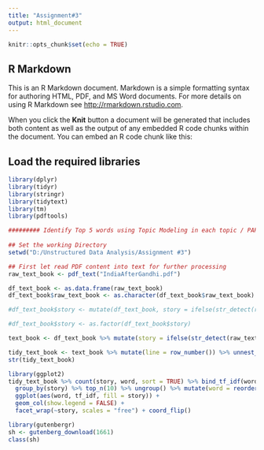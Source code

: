 ---
title: "Assignment#3"
output: html_document
---

```{r setup, include=FALSE}
knitr::opts_chunk$set(echo = TRUE)
```

## R Markdown

This is an R Markdown document. Markdown is a simple formatting syntax for authoring HTML, PDF, and MS Word documents. For more details on using R Markdown see <http://rmarkdown.rstudio.com>.

When you click the **Knit** button a document will be generated that includes both content as well as the output of any embedded R code chunks within the document. You can embed an R code chunk like this:

## Load the required libraries
```{r libs}
library(dplyr)
library(tidyr)
library(stringr)
library(tidytext)
library(tm)
library(pdftools)

```

```{r }
######### Identify Top 5 words using Topic Modeling in each topic / PART  ####
 
## Set the working Directory
setwd("D:/Unstructured Data Analysis/Assignment #3")

## First let read PDF content into text for further processing
raw_text_book <- pdf_text("IndiaAfterGandhi.pdf")

df_text_book <- as.data.frame(raw_text_book)
df_text_book$raw_text_book <- as.character(df_text_book$raw_text_book)

#df_text_book$story <- mutate(df_text_book, story = ifelse(str_detect(raw_text_book, "PART"), raw_text_book, NA))

#df_text_book$story <- as.factor(df_text_book$story)

text_book <- df_text_book %>% mutate(story = ifelse(str_detect(raw_text_book, "PART"), raw_text_book, NA)) %>% fill(story) %>% filter( story != "INDIA AFTER GANDHI" | story != "RAMACHANDRA GUHA") %>% mutate(story = factor(story, levels = unique(story)))

tidy_text_book <- text_book %>% mutate(line = row_number()) %>% unnest_tokens(word, raw_text_book) %>% anti_join(stop_words)
str(tidy_text_book)

```

```{r }
library(ggplot2)
tidy_text_book %>% count(story, word, sort = TRUE) %>% bind_tf_idf(word, story, n) %>%
  group_by(story) %>% top_n(10) %>% ungroup() %>% mutate(word = reorder(word, tf_idf)) %>%
  ggplot(aes(word, tf_idf, fill = story)) + 
  geom_col(show.legend = FALSE) +
  facet_wrap(~story, scales = "free") + coord_flip()
```

```{r}
library(gutenbergr)
sh <- gutenberg_download(1661)
class(sh)

```

